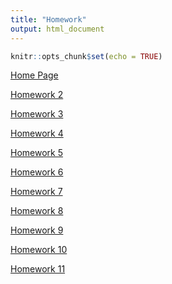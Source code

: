 ```yaml
---
title: "Homework"
output: html_document
---
```


```r
knitr::opts_chunk$set(echo = TRUE)
```

[Home Page](index.html)

[Homework 2](Homework2.html)

[Homework 3](Homework3.html)

[Homework 4](Homework4.html)

[Homework 5](Homework5.html)

[Homework 6](Lab-6.html)

[Homework 7](Homework7.html)

[Homework 8](Homework8.html)

[Homework 9](Homework9.html)

[Homework 10](Homework10.html)

[Homework 11](Homework11.html)